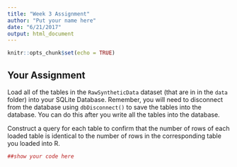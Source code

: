```yaml
---
title: "Week 3 Assignment"
author: "Put your name here"
date: "6/21/2017"
output: html_document
---
```


```r
knitr::opts_chunk$set(echo = TRUE)
```

## Your Assignment

Load all of the tables in the `RawSyntheticData` dataset (that are in in the `data` folder) into your SQLite Database. Remember, you will need to disconnect from the database using `dbDisconnect()` to save the tables into the database. You can do this after you write all the tables into the database.

Construct a query for each table to confirm that the number of rows of each loaded table is identical to the number of rows in the corresponding table you loaded into R. 

```r
##show your code here

```
